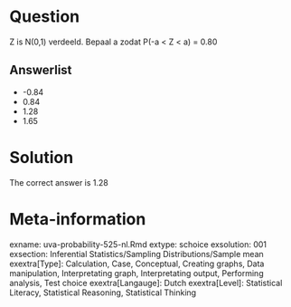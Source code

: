 Question
========

Z is N(0,1) verdeeld. Bepaal a zodat P(-a < Z < a) = 0.80 

Answerlist
----------
* -0.84
* 0.84
* 1.28
* 1.65

Solution
========

The correct answer is  1.28 

Meta-information
================
exname: uva-probability-525-nl.Rmd 
extype: schoice 
exsolution: 001 
exsection: Inferential Statistics/Sampling Distributions/Sample mean
exextra[Type]: Calculation, Case, Conceptual, Creating graphs, Data manipulation, Interpretating graph, Interpretating output, Performing analysis, Test choice 
exextra[Langauge]: Dutch 
exextra[Level]: Statistical Literacy, Statistical Reasoning, Statistical Thinking 
